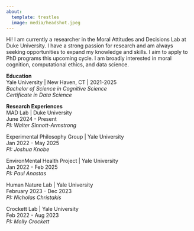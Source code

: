 ```yaml
---
about:
  template: trestles
  image: media/headshot.jpeg
---
```


Hi! I am currently a researcher in the Moral Attitudes and Decisions Lab at Duke University. I have a strong passion for research and am always seeking opportunities to expand my knowledge and skills. I aim to apply to PhD programs this upcoming cycle. I am broadly interested in moral cognition, computational ethics, and data science.

**Education**  
Yale University | New Haven, CT | 2021-2025  
*Bachelor of Science in Cognitive Science*  
*Certificate in Data Science*  

**Research Experiences**  
MAD Lab | Duke University   
June 2024 - Present  
*PI: Walter Sinnott-Armstrong*  

Experimental Philosophy Group | Yale University  
Jan 2022 - May 2025  
*PI: Joshua Knobe* 

EnvironMental Health Project | Yale University  
Jan 2022 - Feb 2025  
*PI: Paul Anastas*  

Human Nature Lab | Yale University  
February 2023 - Dec 2023  
*PI: Nicholas Christakis*  

Crockett Lab | Yale University  
Feb 2022 - Aug 2023  
*PI: Molly Crockett*  